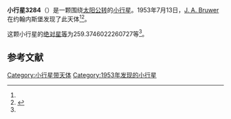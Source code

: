 {{Infobox planet
| bgcolour = #FFFFC0
| name = 3284 Niebuhr
| symbol = 
| image = 
| caption = 
| discovery = yes
| discovery_ref = 
| discoverer = [[J._A._Bruwer|J. A. Bruwer]]
| discovery_site = [[约翰内斯堡|约翰内斯堡]] 
| discovered = 1953年7月13日
| designations = yes
| mp_name = 
| named_after = 
| alt_names = 1953 NB/ 1981 WC1 / 1986 YV
| mp_category = [[主带小行星|主带小行星]]
| orbit_ref = <ref name="a">[http://ssd.jpl.nasa.gov/sbdb.cgi?sstr=3284 3284 Niebuhr] {{Wayback|url=http://ssd.jpl.nasa.gov/sbdb.cgi?sstr=3284 |date=20200918074427 }}，小行星數據庫瀏覽器（JPL Small-Body Database Browser）－[[美国国家航空航天局|美国国家航空航天局]]喷气推进实验室</ref>
| epoch = 2456400.5 (2013年4月18日更新)
| aphelion = {{convert|3.831503332324317|AU|km|3|abbr=on|lk=out}}
| perihelion = {{convert|1.704461874489635|AU|km|3|abbr=on}}
| semimajor = {{convert|2.767982603406976|AU|km|3|abbr=on}}
| eccentricity = 0.384222331
| period = 1682.067661 [[日|日]]<br />4.61[[儒略年|儒略年]]
| avg_speed = 
| inclination = 6.664961538820969
| asc_node = 73.57868307867828
| mean_anomaly = 
| arg_peri = 259.3746022260727
| satellites = 
| physical_characteristics = yes
| dimensions = 
| mass = 
| density = 
| surface_grav = 
| escape_velocity = 
| sidereal_day = 
| axial_tilt = 
| pole_ecliptic_lat = 
| pole_ecliptic_lon = 
| albedo = 
| temperatures= 
| temp_name1 = 
| mean_temp_1 = 
| max_temp_1 = 
| temp_name2 = 
| max_temp_2 = 
| spectral_type = 
| abs_magnitude = 259.3746022260727
}}

'''小行星3284'''（{{lang-en|3284 Niebuhr}}）是一颗围绕[[太阳|太阳]][[公转|公转]]的[[小行星|小行星]]。1953年7月13日，[[J._A._Bruwer|J. A. Bruwer]]在约翰内斯堡发现了此天体<ref name="a" /><ref>{{cite news|title=小行星列表|url=http://cfa-www.harvard.edu/iau/lists/NumberedMPs.txt|accessdate=2013-07-08|newspaper=哈佛大学|archive-date=2008-05-17|archive-url=https://web.archive.org/web/20080517010638/http://cfa-www.harvard.edu/iau/lists/NumberedMPs.txt|dead-url=no}}</ref>。

这颗小行星的[[绝对星等|绝对星等]]为259.3746022260727等<ref name="a" />。

==参考文献==
{{reflist}}
{{Minor Planet Number|[[小行星3283|小行星3283]]|[[小行星3285|小行星3285]]}}

{{小天体}}

[[Category:小行星带天体|Category:小行星带天体]]
[[Category:1953年发现的小行星|Category:1953年发现的小行星]]

{{asteroid-stub}}